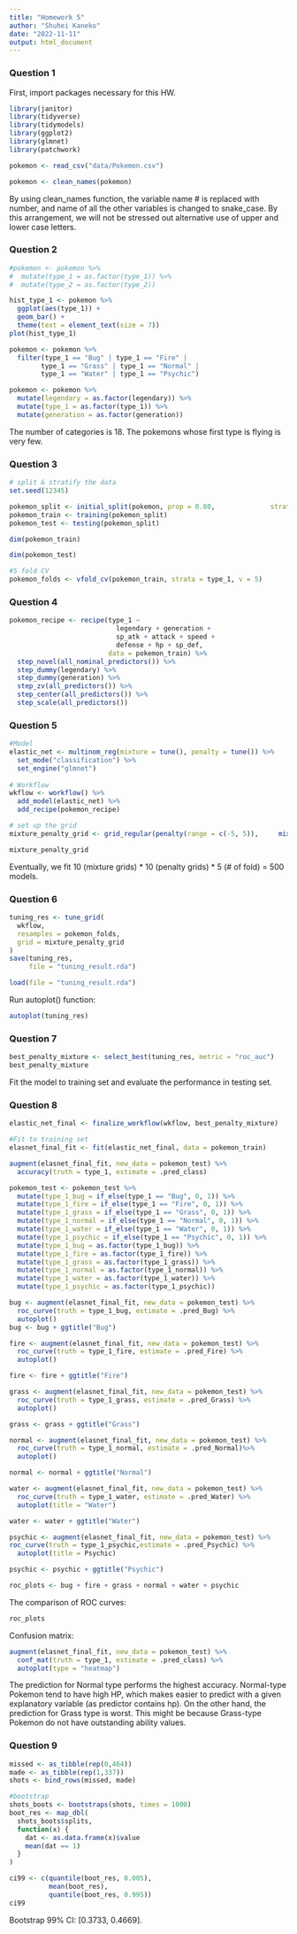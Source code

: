 ```yaml
---
title: "Homework 5"
author: "Shuhei Kaneko"
date: "2022-11-11"
output: html_document
---
```


### Question 1

First, import packages necessary for this HW.

```r
library(janitor)
library(tidyverse)
library(tidymodels)
library(ggplot2)
library(glmnet)
library(patchwork)
```

```r
pokemon <- read_csv("data/Pokemon.csv")

pokemon <- clean_names(pokemon)
```

By using clean_names function, the variable name \# is replaced with number, and name of all the other variables is changed to snake_case. By this arrangement, we will not be stressed out alternative use of upper and lower case letters.

### Question 2

```r
#pokemon <- pokemon %>% 
#  mutate(type_1 = as.factor(type_1)) %>% 
#  mutate(type_2 = as.factor(type_2))

hist_type_1 <- pokemon %>%  
  ggplot(aes(type_1)) +
  geom_bar() +
  theme(text = element_text(size = 7)) 
plot(hist_type_1)

pokemon <- pokemon %>% 
  filter(type_1 == "Bug" | type_1 == "Fire" |              
        type_1 == "Grass" | type_1 == "Normal" |
        type_1 == "Water" | type_1 == "Psychic")

pokemon <- pokemon %>% 
  mutate(legendary = as.factor(legendary)) %>% 
  mutate(type_1 = as.factor(type_1)) %>% 
  mutate(generation = as.factor(generation))
```

The number of categories is 18. The pokemons whose first type is flying is very few.

### Question 3

```r
# split & stratify the data
set.seed(12345)

pokemon_split <- initial_split(pokemon, prop = 0.80,              strata = type_1)
pokemon_train <- training(pokemon_split)
pokemon_test <- testing(pokemon_split)
```

```r
dim(pokemon_train)
```

```r
dim(pokemon_test)
```

```r
#5 fold CV
pokemon_folds <- vfold_cv(pokemon_train, strata = type_1, v = 5)
```

### Question 4

```r
pokemon_recipe <- recipe(type_1 ~ 
                           legendary + generation +
                           sp_atk + attack + speed + 
                           defense + hp + sp_def, 
                         data = pokemon_train) %>%
  step_novel(all_nominal_predictors()) %>% 
  step_dummy(legendary) %>%
  step_dummy(generation) %>% 
  step_zv(all_predictors()) %>% 
  step_center(all_predictors()) %>%
  step_scale(all_predictors())  
```

### Question 5

```r
#Model
elastic_net <- multinom_reg(mixture = tune(), penalty = tune()) %>%
  set_mode("classification") %>% 
  set_engine("glmnet")
 
# Workflow
wkflow <- workflow() %>% 
  add_model(elastic_net) %>% 
  add_recipe(pokemon_recipe)

# set up the grid
mixture_penalty_grid <- grid_regular(penalty(range = c(-5, 5)),     mixture(range = c(0,1)), levels = 10)

mixture_penalty_grid
```

Eventually, we fit 10 (mixture grids) \* 10 (penalty grids) \* 5 (\# of fold) = 500 models.

### Question 6

```r
tuning_res <- tune_grid(
  wkflow,
  resamples = pokemon_folds, 
  grid = mixture_penalty_grid
)
save(tuning_res, 
     file = "tuning_result.rda")
```

```r
load(file = "tuning_result.rda")
```

Run autoplot() function:

```r

autoplot(tuning_res)
```

### Question 7
```r
best_penalty_mixture <- select_best(tuning_res, metric = "roc_auc")
best_penalty_mixture
```

Fit the model to training set and evaluate the performance in testing set.

### Question 8
```r
elastic_net_final <- finalize_workflow(wkflow, best_penalty_mixture)

#Fit to training set
elasnet_final_fit <- fit(elastic_net_final, data = pokemon_train)

augment(elasnet_final_fit, new_data = pokemon_test) %>%
  accuracy(truth = type_1, estimate = .pred_class)

pokemon_test <- pokemon_test %>% 
  mutate(type_1_bug = if_else(type_1 == "Bug", 0, 1)) %>%
  mutate(type_1_fire = if_else(type_1 == "Fire", 0, 1)) %>%
  mutate(type_1_grass = if_else(type_1 == "Grass", 0, 1)) %>%
  mutate(type_1_normal = if_else(type_1 == "Normal", 0, 1)) %>%
  mutate(type_1_water = if_else(type_1 == "Water", 0, 1)) %>%
  mutate(type_1_psychic = if_else(type_1 == "Psychic", 0, 1)) %>%
  mutate(type_1_bug = as.factor(type_1_bug)) %>% 
  mutate(type_1_fire = as.factor(type_1_fire)) %>% 
  mutate(type_1_grass = as.factor(type_1_grass)) %>% 
  mutate(type_1_normal = as.factor(type_1_normal)) %>% 
  mutate(type_1_water = as.factor(type_1_water)) %>% 
  mutate(type_1_psychic = as.factor(type_1_psychic))

bug <- augment(elasnet_final_fit, new_data = pokemon_test) %>%
  roc_curve(truth = type_1_bug, estimate = .pred_Bug) %>% 
  autoplot()
bug <- bug + ggtitle("Bug")

fire <- augment(elasnet_final_fit, new_data = pokemon_test) %>%
  roc_curve(truth = type_1_fire, estimate = .pred_Fire) %>% 
  autoplot()

fire <- fire + ggtitle("Fire")

grass <- augment(elasnet_final_fit, new_data = pokemon_test) %>%
  roc_curve(truth = type_1_grass, estimate = .pred_Grass) %>% 
  autoplot()

grass <- grass + ggtitle("Grass")

normal <- augment(elasnet_final_fit, new_data = pokemon_test) %>%
  roc_curve(truth = type_1_normal, estimate = .pred_Normal)%>%
  autoplot()

normal <- normal + ggtitle("Normal")

water <- augment(elasnet_final_fit, new_data = pokemon_test) %>%
  roc_curve(truth = type_1_water, estimate = .pred_Water) %>% 
  autoplot(title = "Water")

water <- water + ggtitle("Water")

psychic <- augment(elasnet_final_fit, new_data = pokemon_test) %>%
roc_curve(truth = type_1_psychic,estimate = .pred_Psychic) %>%
  autoplot(title = Psychic)

psychic <- psychic + ggtitle("Psychic")

roc_plots <- bug + fire + grass + normal + water + psychic
```
The comparison of ROC curves:
```r
roc_plots
```
Confusion matrix:
```r
augment(elasnet_final_fit, new_data = pokemon_test) %>%
  conf_mat(truth = type_1, estimate = .pred_class) %>% 
  autoplot(type = "heatmap")
```

The prediction for Normal type performs the highest accuracy. Normal-type Pokemon tend to have high HP, which makes easier to predict with a given explanatory variable (as predictor contains hp). On the other hand, the prediction for Grass type is worst. This might be because Grass-type Pokemon do not have outstanding ability values.

### Question 9

```r
missed <- as_tibble(rep(0,464))
made <- as_tibble(rep(1,337))
shots <- bind_rows(missed, made)

#bootstrap
shots_boots <- bootstraps(shots, times = 1000)
boot_res <- map_dbl(
  shots_boots$splits,
  function(x) {
    dat <- as.data.frame(x)$value
    mean(dat == 1)
  }
)

ci99 <- c(quantile(boot_res, 0.005),
          mean(boot_res),
          quantile(boot_res, 0.995))
ci99
```

Bootstrap 99% CI: [0.3733, 0.4669].
